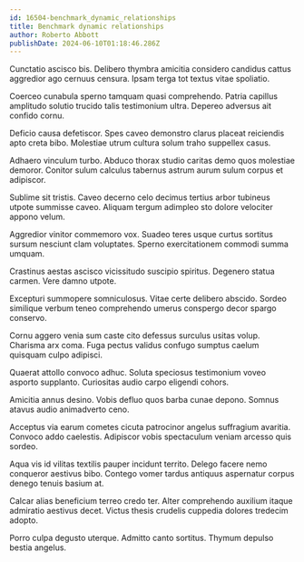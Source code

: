 ```yaml
---
id: 16504-benchmark_dynamic_relationships
title: Benchmark dynamic relationships
author: Roberto Abbott
publishDate: 2024-06-10T01:18:46.286Z
---
```


Cunctatio ascisco bis. Delibero thymbra amicitia considero candidus cattus aggredior ago cernuus censura. Ipsam terga tot textus vitae spoliatio.

Coerceo cunabula sperno tamquam quasi comprehendo. Patria capillus amplitudo solutio trucido talis testimonium ultra. Depereo adversus ait confido cornu.

Deficio causa defetiscor. Spes caveo demonstro clarus placeat reiciendis apto creta bibo. Molestiae utrum cultura solum traho suppellex casus.

Adhaero vinculum turbo. Abduco thorax studio caritas demo quos molestiae demoror. Conitor sulum calculus tabernus astrum aurum sulum corpus et adipiscor.

Sublime sit tristis. Caveo decerno celo decimus tertius arbor tubineus utpote summisse caveo. Aliquam tergum adimpleo sto dolore velociter appono velum.

Aggredior vinitor commemoro vox. Suadeo teres usque curtus sortitus sursum nesciunt clam voluptates. Sperno exercitationem commodi summa umquam.

Crastinus aestas ascisco vicissitudo suscipio spiritus. Degenero statua carmen. Vere damno utpote.

Excepturi summopere somniculosus. Vitae certe delibero abscido. Sordeo similique verbum teneo comprehendo umerus conspergo decor spargo conservo.

Cornu aggero venia sum caste cito defessus surculus usitas volup. Charisma arx coma. Fuga pectus validus confugo sumptus caelum quisquam culpo adipisci.

Quaerat attollo convoco adhuc. Soluta speciosus testimonium voveo asporto supplanto. Curiositas audio carpo eligendi cohors.

Amicitia annus desino. Vobis defluo quos barba cunae depono. Somnus atavus audio animadverto ceno.

Acceptus via earum cometes cicuta patrocinor angelus suffragium avaritia. Convoco addo caelestis. Adipiscor vobis spectaculum veniam arcesso quis sordeo.

Aqua vis id vilitas textilis pauper incidunt territo. Delego facere nemo conqueror aestivus bibo. Contego vomer tardus antiquus aspernatur corpus denego tenuis basium at.

Calcar alias beneficium terreo credo ter. Alter comprehendo auxilium itaque admiratio aestivus decet. Victus thesis crudelis cuppedia dolores tredecim adopto.

Porro culpa degusto uterque. Admitto canto sortitus. Thymum depulso bestia angelus.
